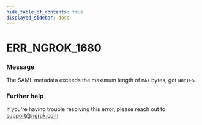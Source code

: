 ```yaml
---
hide_table_of_contents: true
displayed_sidebar: docs
---
```



# ERR_NGROK_1680

### Message
The SAML metadata exceeds the maximum length of `MAX` bytes, got `NBYTES`.

<ErrorDetails error='err_ngrok_1680' />


### Further help
If you're having trouble resolving this error, please reach out to [support@ngrok.com](mailto:support@ngrok.com?subject=Help%20with%20ERR_NGROK_1680)


